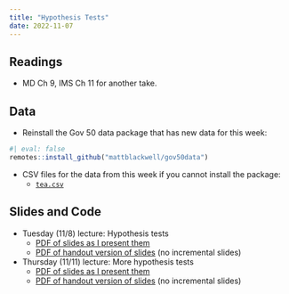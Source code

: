 ```yaml
---
title: "Hypothesis Tests"
date: 2022-11-07
---
```



## Readings 

- MD Ch 9, IMS Ch 11 for another take. 



## Data

- Reinstall the Gov 50 data package that has new data for this week:
```r
#| eval: false
remotes::install_github("mattblackwell/gov50data")
```

- CSV files for the data from this week if you cannot install the package:
  - [`tea.csv`](/files/data/tea.csv)

## Slides and Code

- Tuesday (11/8) lecture: Hypothesis tests
  - [PDF of slides as I present them](/slides/20_hyp_tests.pdf)
  - [PDF of handout version of slides](/slides/20_hyp_tests_handout.pdf) (no incremental slides)

- Thursday (11/11) lecture: More hypothesis tests
  - [PDF of slides as I present them](/slides/21_hyp_tests_diff.pdf)
  - [PDF of handout version of slides](/slides/21_hyp_tests_diff_handout.pdf) (no incremental slides)
